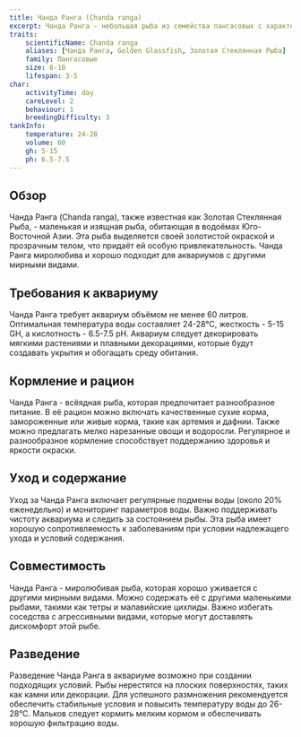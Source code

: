 ```yaml
---
title: Чанда Ранга (Chanda ranga)
excerpt: Чанда Ранга - небольшая рыба из семейства пангасовых с характерной золотистой окраской. Подходит для аквариумов с мягкой водой и мирными соседями.
traits:
    scientificName: Chanda ranga
    aliases: [Чанда Ранга, Golden Glassfish, Золотая Стеклянная Рыба]
    family: Пангасовые
    size: 8-10
    lifespan: 3-5
char:
    activityTime: day
    careLevel: 2
    behaviour: 1
    breedingDifficulty: 3
tankInfo:
    temperature: 24-28
    volume: 60
    gh: 5-15
    ph: 6.5-7.5
---
```


## Обзор
Чанда Ранга (Chanda ranga), также известная как Золотая Стеклянная Рыба, - маленькая и изящная рыба, обитающая в водоёмах Юго-Восточной Азии. Эта рыба выделяется своей золотистой окраской и прозрачным телом, что придаёт ей особую привлекательность. Чанда Ранга миролюбива и хорошо подходит для аквариумов с другими мирными видами.

## Требования к аквариуму
Чанда Ранга требует аквариум объёмом не менее 60 литров. Оптимальная температура воды составляет 24-28°C, жесткость - 5-15 GH, а кислотность - 6.5-7.5 pH. Аквариум следует декорировать мягкими растениями и плавными декорациями, которые будут создавать укрытия и обогащать среду обитания.

## Кормление и рацион
Чанда Ранга - всёядная рыба, которая предпочитает разнообразное питание. В её рацион можно включать качественные сухие корма, замороженные или живые корма, такие как артемия и дафнии. Также можно предлагать мелко нарезанные овощи и водоросли. Регулярное и разнообразное кормление способствует поддержанию здоровья и яркости окраски.

## Уход и содержание
Уход за Чанда Ранга включает регулярные подмены воды (около 20% еженедельно) и мониторинг параметров воды. Важно поддерживать чистоту аквариума и следить за состоянием рыбы. Эта рыба имеет хорошую сопротивляемость к заболеваниям при условии надлежащего ухода и условий содержания.

## Совместимость
Чанда Ранга - миролюбивая рыба, которая хорошо уживается с другими мирными видами. Можно содержать её с другими маленькими рыбами, такими как тетры и малавийские цихлиды. Важно избегать соседства с агрессивными видами, которые могут доставлять дискомфорт этой рыбе.

## Разведение
Разведение Чанда Ранга в аквариуме возможно при создании подходящих условий. Рыбы нерестятся на плоских поверхностях, таких как камни или декорации. Для успешного размножения рекомендуется обеспечить стабильные условия и повысить температуру воды до 26-28°C. Мальков следует кормить мелким кормом и обеспечивать хорошую фильтрацию воды.
